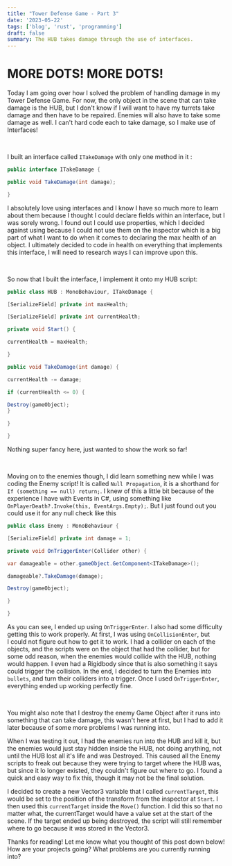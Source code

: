 ```yaml
---
title: "Tower Defense Game - Part 3"
date: '2023-05-22'
tags: ['blog', 'rust', 'programming']
draft: false
summary: The HUB takes damage through the use of interfaces.
---
```


# **MORE DOTS! MORE DOTS!**

Today I am going over how I solved the problem of handling damage in my Tower Defense Game. For now, the only object in the scene that can take damage is the HUB, but I don't know if I will want to have my turrets take damage and then have to be repaired. Enemies will also have to take some damage as well. I can't hard code each to take damage, so I make use of Interfaces!

‍

I built an interface called `ITakeDamage` with only one method in it :

```csharp
public interface ITakeDamage {

public void TakeDamage(int damage);

}
```

I absolutely love using interfaces and I know I have so much more to learn about them because I thought I could declare fields within an interface, but I was sorely wrong. I found out I could use properties, which I decided against using because I could not use them on the inspector which is a big part of what I want to do when it comes to declaring the max health of an object. I ultimately decided to code in health on everything that implements this interface, I will need to research ways I can improve upon this.

‍

So now that I built the interface, I implement it onto my HUB script:

```csharp
public class HUB : MonoBehaviour, ITakeDamage {

[SerializeField] private int maxHealth;

[SerializeField] private int currentHealth;

private void Start() {

currentHealth = maxHealth;

}

public void TakeDamage(int damage) {

currentHealth -= damage;

if (currentHealth <= 0) {

Destroy(gameObject);
}

}

}
```

Nothing super fancy here, just wanted to show the work so far!

‍

Moving on to the enemies though, I did learn something new while I was coding the Enemy script! It is called `Null Propagation`, it is a shorthand for `If (something == null) return;`. I knew of this a little bit because of the experience I have with Events in C#, using something like `OnPlayerDeath?.Invoke(this, EventArgs.Empty);`. But I just found out you could use it for any null check like this

```csharp
public class Enemy : MonoBehaviour {

[SerializeField] private int damage = 1;

private void OnTriggerEnter(Collider other) {

var damageable = other.gameObject.GetComponent<ITakeDamage>();

damageable?.TakeDamage(damage);

Destroy(gameObject);

}

}
```

As you can see, I ended up using `OnTriggerEnter`. I also had some difficulty getting this to work properly. At first, I was using `OnCollisionEnter`, but I could not figure out how to get it to work. I had a collider on each of the objects, and the scripts were on the object that had the collider, but for some odd reason, when the enemies would collide with the HUB, nothing would happen. I even had a Rigidbody since that is also something it says could trigger the collision. In the end, I decided to turn the Enemies into `bullets`, and turn their colliders into a trigger. Once I used `OnTriggerEnter`, everything ended up working perfectly fine.

‍

You might also note that I destroy the enemy Game Object after it runs into something that can take damage, this wasn't here at first, but I had to add it later because of some more problems I was running into.

When I was testing it out, I had the enemies run into the HUB and kill it, but the enemies would just stay hidden inside the HUB, not doing anything, not until the HUB lost all it's life and was Destroyed. This caused all the Enemy scripts to freak out because they were trying to target where the HUB was, but since it lo longer existed, they couldn't figure out where to go. I found a quick and easy way to fix this, though it may not be the final solution.

I decided to create a new Vector3 variable that I called `currentTarget`, this would be set to the position of the transform from the inspector at `Start`. I then used this `currentTarget` inside the `Move()` function. I did this so that no matter what, the currentTarget would have a value set at the start of the scene. If the target ended up being destroyed, the script will still remember where to go because it was stored in the Vector3. ‍

Thanks for reading! Let me know what you thought of this post down below! How are your projects going? What problems are you currently running into?
